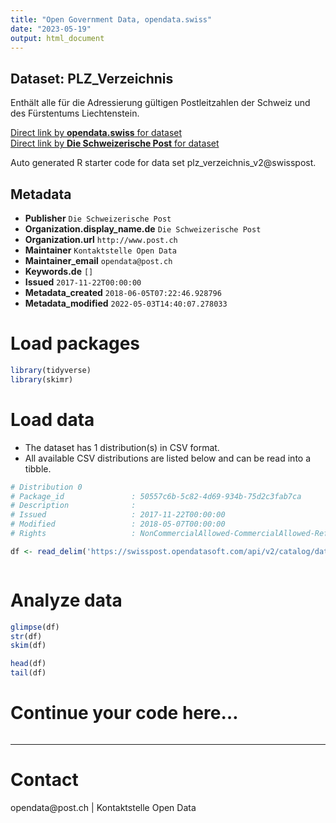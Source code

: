 ```yaml
---
title: "Open Government Data, opendata.swiss"
date: "2023-05-19"
output: html_document
---
```


## Dataset: PLZ_Verzeichnis

Enthält alle für die Adressierung gültigen Postleitzahlen der Schweiz und des Fürstentums Liechtenstein.

[Direct link by **opendata.swiss** for dataset](https://opendata.swiss/de/dataset/plz_verzeichnis)<br>
[Direct link by **Die Schweizerische Post** for dataset](https://swisspost.opendatasoft.com/explore/dataset/plz_verzeichnis_v2/map)

Auto generated R starter code for data set plz_verzeichnis_v2@swisspost.

## Metadata

- **Publisher** `Die Schweizerische Post`
- **Organization.display_name.de** `Die Schweizerische Post`
- **Organization.url** `http://www.post.ch`
- **Maintainer** `Kontaktstelle Open Data`
- **Maintainer_email** `opendata@post.ch`
- **Keywords.de** `[]`
- **Issued** `2017-11-22T00:00:00`
- **Metadata_created** `2018-06-05T07:22:46.928796`
- **Metadata_modified** `2022-05-03T14:40:07.278033`


# Load packages

```r

library(tidyverse)
library(skimr)

```

# Load data

-   The dataset has 1 distribution(s) in CSV format.
-   All available CSV distributions are listed below and can be read into a tibble.

```r

# Distribution 0
# Package_id               : 50557c6b-5c82-4d69-934b-75d2c3fab7ca
# Description              : 
# Issued                   : 2017-11-22T00:00:00
# Modified                 : 2018-05-07T00:00:00
# Rights                   : NonCommercialAllowed-CommercialAllowed-ReferenceRequired

df <- read_delim('https://swisspost.opendatasoft.com/api/v2/catalog/datasets/plz_verzeichnis_v2/exports/csv')



```

# Analyze data

```r

glimpse(df)
str(df)
skim(df)

head(df)
tail(df)

```

# Continue your code here...

```r

```

------------------------------------------------------------------------

# Contact

opendata@post.ch | Kontaktstelle Open Data
